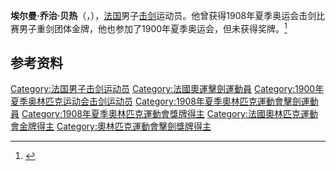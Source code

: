 '''埃尔曼·乔治·贝热'''（{{lang-fr|Herman Georges Berger}}，{{bd|1875年|8月1日|1924年|1月13日|}}），[[法国|法国]]男子[[击剑|击剑]]运动员。他曾获得1908年夏季奥运会击剑比赛男子重剑团体金牌，他也参加了1900年夏季奥运会，但未获得奖牌。<ref>{{Cite web|title=Henri-Georges BERGER|url=https://www.olympic.org/henri-georges-berger|accessdate=2021-03-11|date=2021-03-11|work=International Olympic Committee|language=en}}</ref>

== 参考资料 ==
{{reflist}}

{{奥林匹克运动会击剑比赛男子重剑团体冠军}}

{{Authority control}}
{{DEFAULTSORT:Berger, Herman Georges}}
[[Category:法国男子击剑运动员|Category:法国男子击剑运动员]]
[[Category:法國奧運擊劍運動員|Category:法國奧運擊劍運動員]]
[[Category:1900年夏季奥林匹克运动会击剑运动员|Category:1900年夏季奥林匹克运动会击剑运动员]]
[[Category:1908年夏季奧林匹克運動會擊劍運動員|Category:1908年夏季奧林匹克運動會擊劍運動員]]
[[Category:1908年夏季奧林匹克運動會獎牌得主|Category:1908年夏季奧林匹克運動會獎牌得主]]
[[Category:法國奧林匹克運動會金牌得主|Category:法國奧林匹克運動會金牌得主]]
[[Category:奧林匹克運動會擊劍獎牌得主|Category:奧林匹克運動會擊劍獎牌得主]]